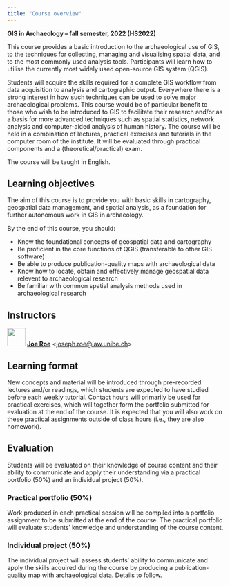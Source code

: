 ```yaml
---
title: "Course overview"
---
```


**GIS in Archaeology – fall semester, 2022 (HS2022)**

This course provides a basic introduction to the archaeological use of GIS, to the techniques for collecting, managing and visualising spatial data, and to the most commonly used analysis tools. Participants will learn how to utilise the currently most widely used open-source GIS system (QGIS).

Students will acquire the skills required for a complete GIS workflow from data acquisition to analysis and cartographic output. Everywhere there is a strong interest in how such techniques can be used to solve major archaeological problems. This course would be of particular benefit to those who wish to be introduced to GIS to facilitate their research and/or as a basis for more advanced techniques such as spatial statistics, network analysis and computer-aided analysis of human history. The course will be held in a combination of lectures, practical exercises and tutorials in the computer room of the institute. It will be evaluated through practical components and a (theoretical/practical) exam.

The course will be taught in English.

## Learning objectives

The aim of this course is to provide you with basic skills in cartography, geospatial data management, and spatial analysis, as a foundation for further autonomous work in GIS in archaeology.

By the end of this course, you should:

* Know the foundational concepts of geospatial data and cartography
* Be proficient in the core functions of QGIS (transferable to other GIS software)
* Be able to produce publication-quality maps with archaeological data
* Know how to locate, obtain and effectively manage geospatial data relevent to archaeological research
* Be familiar with common spatial analysis methods used in archaeological research

## Instructors

![](images/joe_roe.png){width=3em}
**[Joe Roe](https://www.iaw.unibe.ch/about_us/arp__pa_personen/ma_roe_joe/index_eng.html)** <<joseph.roe@iaw.unibe.ch>>

## Learning format

New concepts and material will be introduced through pre-recorded lectures and/or readings, which students are expected to have studied before each weekly tutorial.
Contact hours will primarily be used for practical exercises, which will together form the portfolio submitted for evaluation at the end of the course.
It is expected that you will also work on these practical assignments outside of class hours (i.e., they are also homework).

## Evaluation

Students will be evaluated on their knowledge of course content and their ability to communicate and apply their understanding via a practical portfolio (50%) and an individual project (50%).

### Practical portfolio (50%)

Work produced in each practical session will be compiled into a portfolio assignment to be submitted at the end of the course.
The practical portfolio will evaluate students' knowledge and understanding of the course content.

### Individual project (50%)

The individual project will assess students' ability to communicate and apply the skills acquired during the course by producing a publication-quality map with archaeological data. 
Details to follow.
